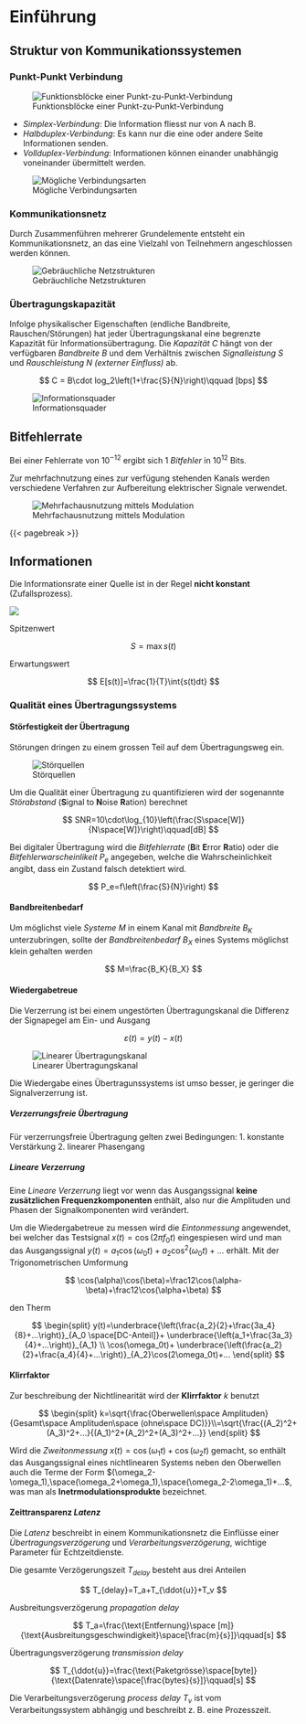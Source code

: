 # Einführung

## Struktur von Kommunikationssystemen

### Punkt-Punkt Verbindung

![Funktionsblöcke einer Punkt-zu-Punkt-Verbindung](images/01_PunktZuPunkt.png)

-   *Simplex-Verbindung*: Die Information fliesst nur von A nach B.
-   *Halbduplex-Verbindung*: Es kann nur die eine oder andere Seite Informationen senden.
-   *Vollduplex-Verbindung*: Informationen können einander unabhängig voneinander übermittelt werden.

![Mögliche Verbindungsarten](images/01_Verbindungsarten.png)

### Kommunikationsnetz

Durch Zusammenführen mehrerer Grundelemente entsteht ein Kommunikationsnetz, an das eine Vielzahl von Teilnehmern angeschlossen werden können.

![Gebräuchliche Netzstrukturen](images/01_Netzstruktur.png)

### Übertragungskapazität

Infolge physikalischer Eigenschaften (endliche Bandbreite, Rauschen/Störungen) hat jeder Übertragungskanal eine begrenzte Kapazität für Informationsübertragung. Die *Kapazität* $C$ hängt von der verfügbaren *Bandbreite* $B$ und dem Verhältnis zwischen *Signalleistung* $S$ und *Rauschleistung* $N$ *(externer Einfluss)* ab.

$$
C = B\cdot log_2\left(1+\frac{S}{N}\right)\qquad [bps]
$$

![Informationsquader](images/01_Informationsquader.png)

::: callout-tip
## Bitfehlerrate

Bei einer Fehlerrate von $10^{-12}$ ergibt sich $1$ *Bitfehler* in $10^{12}$ Bits.
:::

Zur mehrfachnutzung eines zur verfügung stehenden Kanals werden verschiedene Verfahren zur Aufbereitung elektrischer Signale verwendet.

![Mehrfachausnutzung mittels Modulation](images/01_Multiplexing.png)

{{< pagebreak >}}

## Informationen

`\begin{multicols}{2}`{=latex}

Die Informationsrate einer Quelle ist in der Regel **nicht konstant** (Zufallsprozess).

![](images/01_Informationsrate.png)

Spitzenwert

$$
S = \max{s(t)}
$$

Erwartungswert

$$
E[s(t)]=\frac{1}{T}\int{s(t)dt}
$$

### Qualität eines Übertragungssystems

#### Störfestigkeit der Übertragung

Störungen dringen zu einem grossen Teil auf dem Übertragungsweg ein.

![Störquellen](images/01_Stoerungen.png)

Um die Qualität einer Übertragung zu quantifizieren wird der sogenannte *Störabstand* (**S**ignal to **N**oise **R**ation) berechnet

$$
SNR=10\cdot\log_{10}\left(\frac{S\space[W]}{N\space[W]}\right)\qquad[dB]
$$

Bei digitaler Übertragung wird die *Bitfehlerrate* (**B**it **E**rror **R**atio) oder die *Bitfehlerwarscheinlikeit* $P_e$ angegeben, welche die Wahrscheinlichkeit angibt, dass ein Zustand falsch detektiert wird.

$$
P_e=f\left(\frac{S}{N}\right)
$$

#### Bandbreitenbedarf

Um möglichst viele *Systeme* $M$ in einem Kanal mit *Bandbreite* $B_K$ unterzubringen, sollte der *Bandbreitenbedarf* $B_X$ eines Systems möglichst klein gehalten werden

$$
M=\frac{B_K}{B_X}
$$

#### Wiedergabetreue

Die Verzerrung ist bei einem ungestörten Übertragungskanal die Differenz der Signapegel am Ein- und Ausgang

$$
\varepsilon(t)=y(t)-x(t)
$$

![Linearer Übertragungskanal](images/01_Wiedergabetreue.png)

Die Wiedergabe eines Übertragunssystems ist umso besser, je geringer die Signalverzerrung ist.

::: callout-tip
##### Verzerrungsfreie Übertragung

Für verzerrungsfreie Übertragung gelten zwei Bedingungen: 1. konstante Verstärkung 2. linearer Phasengang
:::

::: callout-note
##### Lineare Verzerrung

Eine *Lineare Verzerrung* liegt vor wenn das Ausgangssignal **keine zusätzlichen Frequenzkomponenten** enthält, also nur die Amplituden und Phasen der Signalkomponenten wird verändert.
:::

Um die Wiedergabetreue zu messen wird die *Eintonmessung* angewendet, bei welcher das Testsignal $x(t) = \cos(2\pi f_0t)$ eingespiesen wird und man das Ausgangssignal $y(t)=a_1\cos(\omega_0t)+a_2\cos^2(\omega_0t)+...$ erhält. Mit der Trigonometrischen Umformung

$$
\cos(\alpha)\cos(\beta)=\frac12\cos(\alpha-\beta)+\frac12\cos(\alpha+\beta)
$$

den Therm

$$
\begin{split}
y(t)=\underbrace{\left(\frac{a_2}{2}+\frac{3a_4}{8}+...\right)}_{A_0 \space[DC-Anteil]}+
\underbrace{\left(a_1+\frac{3a_3}{4}+...\right)}_{A_1} 
\\ \cos(\omega_0t)+
\underbrace{\left(\frac{a_2}{2}+\frac{a_4}{4}+...\right)}_{A_2}\cos(2\omega_0t)+...
\end{split}
$$

#### Klirrfaktor

Zur beschreibung der Nichtlinearität wird der **Klirrfaktor** $k$ benutzt

$$
\begin{split}
k=\sqrt{\frac{Oberwellen\space Amplituden}{Gesamt\space Amplituden\space (ohne\space DC)}}\\=\sqrt{\frac{(A_2)^2+(A_3)^2+...}{(A_1)^2+(A_2)^2+(A_3)^2+...}}
\end{split}
$$

Wird die *Zweitonmessung* $x(t)=\cos(\omega_1t)+\cos(\omega_2t)$ gemacht, so enthält das Ausgangssignal eines nichtlinearen Systems neben den Oberwellen auch die Terme der Form $(\omega_2-\omega_1),\space(\omega_2+\omega_1),\space(\omega_2-2\omega_1)+...$, was man als **Inetrmodulationsprodukte** bezeichnet.

#### Zeittransparenz *Latenz*

Die *Latenz* beschreibt in einem Kommunikationsnetz die Einflüsse einer *Übertragungsverzögerung* und *Verarbeitungsverzögerung*, wichtige Parameter für Echtzeitdienste.

Die gesamte Verzögerungszeit $T_{delay}$ besteht aus drei Anteilen

$$
T_{delay}=T_a+T_{\ddot{u}}+T_v
$$

```{=latex}
\begin{conditions}
  T_a & Ausbreitungsverzögerung (\textit{propagation delay}) \\
  T_{\ddot{u}} & Übertragungsverzögerung (\textit{transmission delay}) \\
  T_v & Verarbeitungsverzögerung (\textit{process delay}) \\
\end{conditions}
```
Ausbreitungsverzögerung *propagation delay*

$$
T_a=\frac{\text{Entfernung}\space [m]}{\text{Ausbreitungsgeschwindigkeit}\space[\frac{m}{s}]}\qquad[s]
$$

Übertragungsverzögerung *transmission delay*

$$
T_{\ddot{u}}=\frac{\text{Paketgrösse}\space[byte]}{\text{Datenrate}\space[\frac{bytes}{s}]}\qquad[s]
$$

Die Verarbeitungsverzögerung *process delay* $T_v$ ist vom Verarbeitungssystem abhängig und beschreibt z. B. eine Prozesszeit.

`\end{multicols}`{=latex}